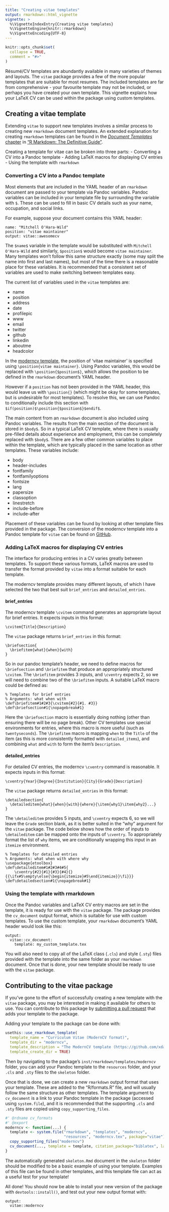 ```yaml
---
title: "Creating vitae templates"
output: rmarkdown::html_vignette
vignette: >
  %\VignetteIndexEntry{Creating vitae templates}
  %\VignetteEngine{knitr::rmarkdown}
  %\VignetteEncoding{UTF-8}
---
```


```r
knitr::opts_chunk$set(
  collapse = TRUE,
  comment = "#>"
)
```

Résumé/CV templates are abundantly available in many varieties of themes and layouts. The `vitae` package provides a few of the more popular templates that are suitable for most resumes. The included templates are far from comprehensive - your favourite template may not be included, or perhaps you have created your own template. This vignette explains how your LaTeX CV can be used within the package using custom templates.

## Creating a vitae template

Extending `vitae` to support new templates involves a similar process to creating new `rmarkdown` document templates. An extended explanation for creating `rmarkdown` templates can be found in the [*Document Templates* chapter](https://bookdown.org/yihui/rmarkdown/document-templates.html) in ["R Markdown: The Definitive Guide"](https://bookdown.org/yihui/rmarkdown/).

Creating a template for vitae can be broken into three parts:
- Converting a CV into a Pandoc template
- Adding LaTeX macros for displaying CV entries
- Using the template with `rmarkdown`

### Converting a CV into a Pandoc template

Most elements that are included in the YAML header of an `rmarkdown` document are passed to your template via Pandoc variables. Pandoc variables can be included in your template file by surrounding the variable with `$`. These can be used to fill in basic CV details such as your name, occupation, and social links.

For example, suppose your document contains this YAML header:
```
name: "Mitchell O'Hara-Wild"
position: "vitae maintainer"
output: vitae::awesomecv
```

The `$name$` variable in the template would be substituted with `Mitchell O'Hara-Wild` and similarly, `$position$` would become `vitae maintainer`. Many templates won't follow this same structure exactly (some may split the name into first and last names), but most of the time there is a reasonable place for these variables. It is recommended that a consistent set of variables are used to make switching between templates easy.

The current list of variables used in the `vitae` templates are:

- name
- position
- address
- date
- profilepic
- www
- email
- twitter
- github
- linkedin
- aboutme
- headcolor

In the [moderncv template](https://github.com/xdanaux/moderncv), the position of 'vitae maintainer' is specified using `\position{vitae maintainer}`. Using Pandoc variables, this would be replaced with `\position{$position$}`, which allows the position to be defined in the `rmarkdown` document's YAML header.

However if a `position` has not been provided in the YAML header, this would leave us with `\position{}` (which might be okay for some templates, but is undesirable for most templates). To resolve this, we can use Pandoc to conditionally include this section with `$if(position)$\position{$position$}$endif$`.

The main content from an `rmarkdown` document is also included using Pandoc variables. The results from the main section of the document is stored in `$body$`. So in a typical LaTeX CV template, where there is usually pre-filled details about experience and employment, this can be completely replaced with `$body$`. There are a few other common variables to place within the template, which are typically placed in the same location as other templates. These variables include:

- body
- header-includes
- fontfamily
- fontfamilyoptions
- fontsize
- lang
- papersize
- classoption
- linestretch
- include-before
- include-after

Placement of these variables can be found by looking at other template files provided in the package. The conversion of the moderncv template into a Pandoc template for `vitae` can be found on [GitHub](https://github.com/ropenscilabs/vitae/blob/master/inst/rmarkdown/templates/moderncv/resources/moderncv.tex).

### Adding LaTeX macros for displaying CV entries

The interface for producing entries in a CV varies greatly between templates. To support these various formats, LaTeX macros are used to transfer the format provided by `vitae` into a format suitable for each template.

The moderncv template provides many different layouts, of which I have selected the two that best suit `brief_entries` and `detailed_entries`.

#### brief_entries

The moderncv template `\cvitem` command generates an appropriate layout for brief entries. It expects inputs in this format:

```
\cvitem{Title}{Description}
```

The `vitae` package returns `brief_entries` in this format:

```
\briefsection{
  \briefitem{what}{when}{with}
}
```

So in our pandoc template's header, we need to define macros for `\briefsection` and `\briefitem` that produce an appropriately structured `\cvitem`. The `\briefitem` provides 3 inputs, and `\cventry` expects 2, so we will need to combine two of the `\briefitem` inputs. A suitable LaTeX macro could be defined as:

```
% Templates for brief entries
% Arguments: what when with
\def\briefitem#1#2#3{\cvitem{#2}{#1. #3}}
\def\briefsection#1{\nopagebreak#1}
```

Here the `\briefsection` macro is essentially doing nothing (other than ensuring there will be no page break). Other CV templates use special environments for entries, where this macro is more useful (such as `twentyseconds`). The `\briefitem` macro is mapping `when` to the `Title` of the item (as this is more consistently formatted with `detailed_items`), and combining `what` and `with` to form the item's `Description`.

#### detailed_entries

For detailed CV entries, the moderncv `\cventry` command is reasonable. It expects inputs in this format:

```
\cventry{Year}{Degree}{Institution}{City}{Grade}{Description}
```

The `vitae` package returns `detailed_entries` in this format:

```
\detailedsection{
  \detaileditem{what}{when}{with}{where}{\item{why1}\item{why2}...}
}
```

The `\detaileditem` provides 5 inputs, and `\cventry` expects 6, so we will leave the `Grade` section blank, as it is better suited in the "why" argument for the `vitae` package. The code below shows how the order of inputs to `\detaileditem` can be mapped onto the inputs of `\cventry`. To appropriately format the list of `why` items, we are conditionally wrapping this input in an `itemize` environment.

```
% Templates for detailed entries
% Arguments: what when with where why
\usepackage{etoolbox}
\def\detaileditem#1#2#3#4#5{
	\cventry{#2}{#1}{#3}{#4}{}{{\ifx#5\empty\else{\begin{itemize}#5\end{itemize}}\fi}}}
\def\detailedsection#1{\nopagebreak#1}
```

### Using the template with rmarkdown

Once the Pandoc variables and LaTeX CV entry macros are set in the template, it is ready for use with the `vitae` package. The package provides the `cv_document` output format, which is suitable for use with custom templates. To use the custom template, your `rmarkdown` document's YAML header would look like this:

```
output:
  vitae::cv_document:
    template: my_custom_template.tex
```

You will also need to copy all of the LaTeX class (`.cls`) and style (`.sty`) files provided with the template into the same folder as your `rmarkdown` document. Once that is done, your new template should be ready to use with the `vitae` package.

## Contributing to the vitae package

If you've gone to the effort of successfully creating a new template with the `vitae` package, you may be interested in making it available for others to use. You can contribute to this package by [submitting a pull request](http://r-pkgs.had.co.nz/git.html#git-pullreq) that adds your template to the package.

Adding your template to the package can be done with:

```r
usethis::use_rmarkdown_template(
  template_name = "Curriculum Vitae (ModernCV format)",
  template_dir = "moderncv",
  template_description = "The ModernCV template (https://github.com/xdanaux/moderncv) for vitae",
  template_create_dir = TRUE)
```

Then by navigating to the package's `inst/rmarkdown/templates/moderncv` folder, you can add your Pandoc template to the `resources` folder, and your `.cls` and `.sty` files to the `skeleton` folder.

Once that is done, we can create a new `rmarkdown` output format that uses your template. These are added to the "R/formats.R" file, and will usually follow the same structure as other templates. The template argument to `cv_document` is a link to your Pandoc template in the package (accessed using `system.file`), and it is recommended that the supporting `.cls` and `.sty` files are copied using `copy_supporting_files`.

```r
#' @rdname cv_formats
#' @export
moderncv <- function(...) {
  template <- system.file("rmarkdown", "templates", "moderncv",
                          "resources", "moderncv.tex", package="vitae")
  copy_supporting_files("moderncv")
  cv_document(..., template = template, citation_package="biblatex", latex_engine="xelatex")
}
```

The automatically generated `skeleton.Rmd` document in the `skeleton` folder should be modified to be a basic example of using your template. Examples of this file can be found in other templates, and this template file can act as a useful test for your template!

All done! You should now be able to install your new version of the package with `devtools::install()`, and test out your new output format with:

```
output:
  vitae::moderncv
```
